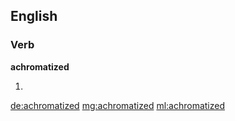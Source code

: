 ==English==

===Verb===
'''achromatized'''

# {{past of|achromatize}}

[[de:achromatized]]
[[mg:achromatized]]
[[ml:achromatized]]